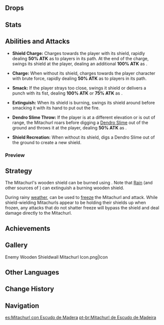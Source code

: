 {{Enemy Infobox
|image    = Enemy Wooden Shieldwall Mitachurl.png
|element  = Dendro
|family   = Hilichurls
|group    = Mitachurls
|type     = Elite Enemies
|ability1 = Shield
|ability2 = Directional Shield
}}
{{Description|A muscular hilichurl who has been forged in countless fights.<br />They know how to use Dendro Slimes to create tough shields which they wield in combat.<br />With their powerful muscles, glossy fur, and sturdy, reliable silhouettes, they help the hilichurls withstand the pitiless assaults of adventurers, and they hold a rather exalted rank amongst the tribes.|[[Archive]]}}
{{Enemy Intro}}

==Drops==
{{Drops|Mitachurls}}

==Stats==
{{Enemy Stats|phys_res=30%|hp_ratio=3|atk_ratio=2.4|hp_type=1}}

==Abilities and Attacks==
* '''Shield Charge:''' Charges towards the player with its shield, rapidly dealing '''50% ATK''' as {{Color|Black|Physical DMG}} to players in its path. At the end of the charge, swings its shield at the player, dealing an additional '''100% ATK''' as {{Color|Black|Physical DMG}}.

* '''Charge:''' When without its shield, charges towards the player character with brute force, rapidly dealing '''50% ATK''' as {{Color|Black|Physical DMG}} to players in its path.

* '''Smack:''' If the player strays too close, swings it shield or delivers a punch with its fist, dealing '''100% ATK''' or '''75% ATK''' as {{Color|Black|Physical DMG}}.

* '''Extinguish:''' When its shield is burning, swings its shield around before smacking it with its hand to put out the fire.

* '''Dendro Slime Throw:''' If the player is at a different elevation or is out of range, the Mitachurl roars before digging a [[Dendro Slime]] out of the ground and throws it at the player, dealing '''50% ATK''' as {{Color|Black|Physical DMG}}.

* '''Shield Recreation:''' When without its shield, digs a Dendro Slime out of the ground to create a new shield.

===Preview===
{{Preview
|size=185px
|file1    = Dendro Mitachurl Shield Charge
|caption1 = Shield Charge

|file2    = Dendro Mitachurl Charge
|caption2 = Charge

|file3    = Dendro Mitachurl Smack
|caption3 = Smack

|file4    = Dendro Mitachurl Extinguish
|caption4 = Extinguish

|file5    = Dendro Mitachurl Smack Shielded
|caption5 = Smack (Shielded)

|file6    = Dendro Mitachurl Dendro Slime Throw
|caption6 = Dendro Slime Throw

|file7    = Dendro Mitachurl Shield Recreation
|caption7 = Shield Recreation
}}

==Strategy==
The Mitachurl's wooden shield can be burned using {{Pyro}}. Note that [[Rain]] (and other sources of {{Hydro}}) can extinguish a burning wooden shield.

During rainy [[weather]], {{Cryo}} can be used to [[Frozen|freeze]] the Mitachurl and attack. While shield-wielding Mitachurls appear to be holding their shields up when frozen, any attacks that do not shatter freeze will bypass the shield and deal damage directly to the Mitachurl.

==Achievements==
{{Achievement Topic Table|topic=Wooden Shieldwall Mitachurl}}

==Gallery==
<gallery hideaddbutton="true" captionalign="center">
Enemy Wooden Shieldwall Mitachurl Icon.png|Icon
</gallery>

==Other Languages==
{{Other Languages
|en      = Wooden Shieldwall Mitachurl
|zhs     = 木盾丘丘暴徒
|zhs_rm  = Mù Dùn Qiūqiū Bàotú
|zht     = 木盾丘丘暴徒
|zht_rm  = Mù Dùn Qiūqiū Bàotú
|zh_tl   = Wood Shield Hilichurl Thug
|ja      = ヒルチャール暴徒・木盾
|ja_rm   = Hiruchaaru Bouto - Kodate{{Assumed}}
|ja_tl   = Hilichurl Thug - Wooden Shield
|ko      = 나무방패 츄츄 폭도
|ko_rm   = Namubangpae Chyuchyu Pokdo
|ko_tl   = Wood-shield Hilichurl Rioter
|es      = Mitachurl con Escudo de Madera
|es_tl   = 
|fr      = Brutoviandu avec bouclier de bois
|fr_tl   = Wooden Shield Hilimita
|ru      = Митачурл с деревянным щитом
|ru_tl   = Mitachurl With a Wooden Shield
|th      = Wooden Shieldwall Mitachurl
|vi      = {{tt|Bạo Đồ|暴徒}} Hilichurl Khiên Gỗ
|vi_tl   = Wood Shield Hilichurl Thug
|de      = Mitachurl mit Holzschild
|de_tl   = Mitachurl with Wooden Shield
|id      = Wooden Shieldwall Mitachurl
|pt      = Mitachurl de Escudo de Madeira
|pt_tl   = 
}}

==Change History==
{{Change History|1.0}}

==Navigation==
{{Enemy Navbox|type=Elite}}

[[es:Mitachurl con Escudo de Madera]]
[[pt-br:Mitachurl de Escudo de Madeira]]